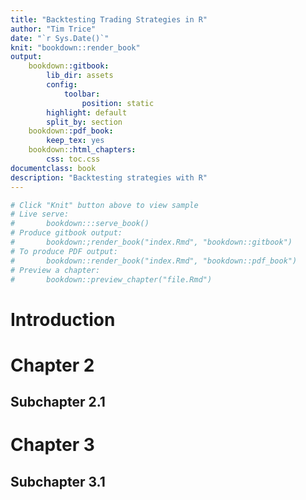 ```yaml
--- 
title: "Backtesting Trading Strategies in R"
author: "Tim Trice"
date: "`r Sys.Date()`"
knit: "bookdown::render_book"
output: 
    bookdown::gitbook:
        lib_dir: assets
        config: 
            toolbar:
                position: static
        highlight: default
        split_by: section
    bookdown::pdf_book:
        keep_tex: yes
    bookdown::html_chapters:
        css: toc.css
documentclass: book
description: "Backtesting strategies with R"
---
```


```r
# Click "Knit" button above to view sample
# Live serve:
#       bookdown:::serve_book()
# Produce gitbook output: 
#       bookdown:;render_book("index.Rmd", "bookdown::gitbook")
# To produce PDF output: 
#       bookdown::render_book("index.Rmd", "bookdown::pdf_book")
# Preview a chapter:
#       bookdown::preview_chapter("file.Rmd")
```

# Introduction

# Chapter 2

## Subchapter 2.1

# Chapter 3

## Subchapter 3.1

